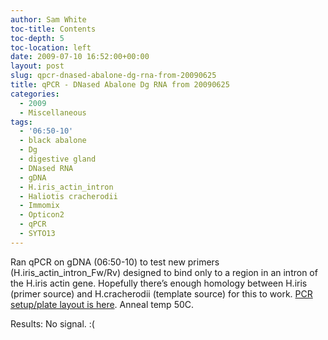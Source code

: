 ```yaml
---
author: Sam White
toc-title: Contents
toc-depth: 5
toc-location: left
date: 2009-07-10 16:52:00+00:00
layout: post
slug: qpcr-dnased-abalone-dg-rna-from-20090625
title: qPCR - DNased Abalone Dg RNA from 20090625
categories:
  - 2009
  - Miscellaneous
tags:
  - '06:50-10'
  - black abalone
  - Dg
  - digestive gland
  - DNased RNA
  - gDNA
  - H.iris_actin_intron
  - Haliotis cracherodii
  - Immomix
  - Opticon2
  - qPCR
  - SYTO13
---
```


Ran qPCR on gDNA (06:50-10) to test new primers (H.iris_actin_intron_Fw/Rv) designed to bind only to a region in an intron of the H.iris actin gene. Hopefully there's enough homology between H.iris (primer source) and H.cracherodii (template source) for this to work. [PCR setup/plate layout is here](https://eagle.fish.washington.edu/Arabidopsis/Notebook%20Workup%20Files/20090710-01.jpg). Anneal temp 50C.

Results: No signal. :(
